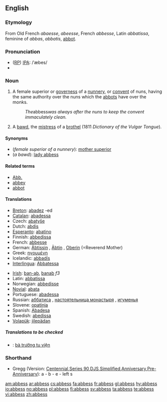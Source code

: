 ==English==
{{Wikisource1911Enc|Abbess}}
{{wikipedia}}

===Etymology===
From Old French ''abaesse'', ''abeesse'', French ''abbesse'', Latin ''abbatissa'', feminine of ''abbas'', ''abbatis'', [[abbot]]. 

===Pronunciation===
* ([[RP]]) [[IPA]]: /ˈæbes/
* {{audio|en-us-abbess.ogg|Audio (US)}}

===Noun===
{{en-noun|es}}

#A female superior or [[governess]] of a [[nunnery]], or [[convent]] of nuns, having the same authority over the nuns which the [[abbots]] have over the monks.
#:''The ''abbess'' was always after the nuns to keep the convent immaculately clean.''
# {{1811}} A [[bawd]], the [[mistress]] of a [[brothel]] (1811 ''Dictionary of the Vulgar Tongue'').

====Synonyms====
* (''female superior of a nunnery''): [[mother superior]]
* (''a bawd''): [[lady abbess]]

==== Related terms ====
* [[Abb.]]
* [[abbey]]
* [[abbot]]

====Translations====
{{trans-top|female superior of a nunnery}}
*[[Breton]]: [[abadez]] {{f}} -ed {{p}}
*[[Catalan]]: [[abadessa]] {{f}}
* Czech: [[abatyše]] {{f}}
*Dutch: [[abdis]]
*[[Esperanto]]: [[abatino]]
*Finnish: [[abbedissa]]
*French: [[abbesse]] {{f}}
*German: [[Äbtissin]] {{f}}, [[Äbtin]] {{f}}, [[Oberin]] {{f}} (=Reverend Mother)
*Greek: [[ηγουμένη]]
* Icelandic: [[abbadís]] {{f}}
*[[Interlingua]]: [[Abbatessa]]
{{trans-mid}}
*[[Irish]]: [[ban-ab]], [[banab]] ''f3''
*Latin: [[abbatissa]]
*Norwegian: [[abbedisse]]
*[[Novial]]: [[abata]]
*Portuguese: [[abadessa]]
* Russian: [[аббатиса]] {{f}}, [[настоятельница монастыря]] {{f}}, [[игуменья]] {{f}}
*Slovene: [[opatinja]] {{f}}
*Spanish: [[abadesa|Abadesa]]
*Swedish: [[abedissa]]
*[[Volapük]]: [[jilepädan]]
{{trans-bottom}}

=====Translations to be checked=====
{{checktrans}}
*{{ttbc|Vietnamese}}: [[bà trưởng tu viện]]

===Shorthand===
* Gregg (Version: [http://en.wikipedia.org/wiki/Gregg_Shorthand#Centennial_Gregg_Shorthand Centennial],[http://en.wikipedia.org/wiki/Gregg_Shorthand#Series_90_Gregg_Shorthand Series 90],[http://en.wikipedia.org/wiki/Gregg_Shorthand#Diamond_Jubilee_Gregg_Shorthand  DJS],[http://en.wikipedia.org/wiki/Gregg_Shorthand#Simplified_Gregg_Shorthand Simplified],[http://en.wikipedia.org/wiki/Gregg_Shorthand#Anniversary_Gregg_Shorthand Anniversary],[http://en.wikipedia.org/wiki/Gregg_Shorthand#Pre-Anniversary_Gregg_Shorthand Pre-Anniversary]): a - b - e - left s

[[am:abbess]]
[[ar:abbess]]
[[cs:abbess]]
[[fa:abbess]]
[[fr:abbess]]
[[gl:abbess]]
[[hy:abbess]]
[[io:abbess]]
[[no:abbess]]
[[pl:abbess]]
[[fi:abbess]]
[[sv:abbess]]
[[ta:abbess]]
[[te:abbess]]
[[vi:abbess]]
[[zh:abbess]]